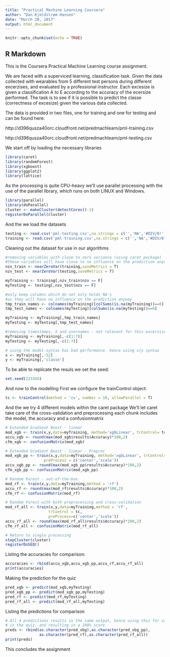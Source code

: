 ```yaml
---
title: "Practical Machine Learning Coursera"
author: "Dan Kjeldstrøm Hansen"
date: "March 20, 2017"
output: html_document
---
```


```r
knitr::opts_chunk$set(echo = TRUE)
```

## R Markdown

This is the Coursera Practical Machine Learning course assignment.

We are faced with a superviced learning, classification task.
Given the data collected with wearables from 5 different test persons during different
excerzises, and evaluated by a professional instructor. Each excesize is given a classification
A to E according to the accuracy of the ecersize performed.
The task is to see if it is possible to predict the classe (correctness of excesize) given the
various data collected.

The data is provided in two files, one for training and one for testing and can be found here:

http://d396qusza40orc.cloudfront.net/predmachlearn/pml-training.csv

http://d396qusza40orc.cloudfront.net/predmachlearn/pml-testing.csv

We start off by loading the necessary libraries

```r
library(caret)
library(randomForest)
library(xgboost)
library(ggplot2)
library(lattice)
```
As the processing is quite CPU-heavy we'll use parallel processing with the use of the
parallel library, which runs on both LINUX and Windows.

```r
library(parallel)
library(doParallel)
cluster <- makeCluster(detectCores()-1)
registerDoParallel(cluster)
```
And the we load the datasets

```r
testing <- read.csv('pml-testing.csv',na.strings = c('','NA','#DIV/0!'))
training <- read.csv('pml-training.csv',na.strings = c('','NA','#DIV/0!'))
```
Cleaning out the dataset for use in our algorithms

```r
#removing variables with close to zero variance (using caret package)
#these variables will have close to no influence on the prediction anyway
nzv_train <- nearZeroVar(training,saveMetrics = T)
nzv_test <- nearZeroVar(testing,saveMetrics = T)

myTraining <- training[,nzv_train$nzv == F]
myTesting <- testing[,nzv_test$nzv == F]

#only keep columns which do not only holds NA's
#as they will have no influence on the prediction anyway
tmp_train_names <- colnames(myTraining)[colSums(is.na(myTraining))==0]
tmp_test_names <- colnames(myTesting)[colSums(is.na(myTesting))==0]

myTraining <- myTraining[,tmp_train_names]
myTesting <- myTesting[,tmp_test_names]

#removing timestamps, X and usernames - not relevant for this excerzise
myTraining <- myTraining[,-c(1:7)]
myTesting <- myTesting[,-c(1:7)]

# using the model-syntax has bad performance. hence using x/y syntax
x <- myTraining[,-52]
y <- myTraining[,'classe']

```
To be able to replicate the resuls we set the seed:

```r
set.seed(223344)
```

And now to the modelling
First we configure the trainControl object:

```r
tc <- trainControl(method = 'cv', number = 10, allowParallel = T)
```
And the we try 4 different models within the caret package
We'll let caret take care of the cross-validation and preprocessing
each chunk includes the model, the accuracy and a confusionmatrix

```r
# Extended Gradient Boost - linear
mod_xgb <- train(x,y,data=myTraining, method='xgbLinear', trControl= tc)
accu_xgb <- round(max(mod_xgb$results$Accuracy)*100,2)
cfm_xgb <- confusionMatrix(mod_xgb)

# Extended Gradient Boost - linear - Preproc
mod_xgb_pp <- train(x,y,data=myTraining, method='xgbLinear', trControl= tc,
                 preProcess = c('center','scale'))
accu_xgb_pp <- round(max(mod_xgb_pp$results$Accuracy)*100,2)
cfm_xgb_pp <- confusionMatrix(mod_xgb_pp)

# Random Forest - out-of-the-box
mod_rf <- train(x,y,data=myTraining,method = 'rf')
accu_rf <- round(max(mod_rf$results$Accuracy)*100,2)
cfm_rf <- confusionMatrix(mod_rf)

# Random Forest with both preprocessing and cross-validation  
mod_rf_all <- train(x,y,data=myTraining,method = 'rf',
                   trControl = tc,
                   preProcess=c('center','scale'))
accu_rf_all <- round(max(mod_rf_all$results$Accuracy)*100,2)
cfm_rf_all <- confusionMatrix(mod_rf_all)

# Return to single processing
stopCluster(cluster)
registerDoSEQ()
```
Listing the accuracies for comparison:

```r
accuracies <- rbind(accu_xgb,accu_xgb_pp,accu_rf,accu_rf_all)
print(accuracies)
```

Making the prediction for the quiz
```r
pred_xgb <- predict(mod_xgb,myTesting)
pred_xgb_pp <- predict(mod_xgb_pp,myTesting)
pred_rf <- predict(mod_rf,myTesting)
pred_rf_all <- predict(mod_rf_all,myTesting)
```

Listing the predictions for comparison
```r
# All 4 predictions results in the same output, hence using this for validation
# in the quiz, and resulting in a 100% score
preds <- rbind(as.character(pred_xbg),as.character(pred_xbg_pp),
               as.character(pred_rf),as.character(pred_rf_all))
print(preds)
```

This concludes the assignment